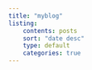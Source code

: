 ```yaml
---
title: "myblog"
listing: 
    contents: posts
    sort: "date desc"
    type: default
    categories: true
---
```


